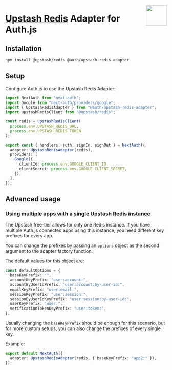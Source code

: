 <img
  align="right"
  src="/img/adapters/upstash-redis.svg"
  width="64"
  height="64"
/>

# <a href="https://docs.upstash.com/redis">Upstash Redis</a> Adapter for Auth.js

## Installation

```bash npm2yarn
npm install @upstash/redis @auth/upstash-redis-adapter
```

## Setup

Configure Auth.js to use the Upstash Redis Adapter:

```ts filename="./auth.ts"
import NextAuth from "next-auth";
import Google from "next-auth/providers/google";
import { UpstashRedisAdapter } from "@auth/upstash-redis-adapter";
import upstashRedisClient from "@upstash/redis";

const redis = upstashRedisClient(
  process.env.UPSTASH_REDIS_URL,
  process.env.UPSTASH_REDIS_TOKEN
);

export const { handlers, auth, signIn, signOut } = NextAuth({
  adapter: UpstashRedisAdapter(redis),
  providers: [
    Google({
      clientId: process.env.GOOGLE_CLIENT_ID,
      clientSecret: process.env.GOOGLE_CLIENT_SECRET,
    }),
  ],
});
```

## Advanced usage

### Using multiple apps with a single Upstash Redis instance

The Upstash free-tier allows for only one Redis instance. If you have multiple Auth.js connected apps using this instance, you need different key prefixes for every app.

You can change the prefixes by passing an `options` object as the second argument to the adapter factory function.

The default values for this object are:

```ts
const defaultOptions = {
  baseKeyPrefix: "",
  accountKeyPrefix: "user:account:",
  accountByUserIdPrefix: "user:account:by-user-id:",
  emailKeyPrefix: "user:email:",
  sessionKeyPrefix: "user:session:",
  sessionByUserIdKeyPrefix: "user:session:by-user-id:",
  userKeyPrefix: "user:",
  verificationTokenKeyPrefix: "user:token:",
};
```

Usually changing the `baseKeyPrefix` should be enough for this scenario, but for more custom setups, you can also change the prefixes of every single key.

Example:

```ts
export default NextAuth({
  adapter: UpstashRedisAdapter(redis, { baseKeyPrefix: "app2:" }),
});
```
